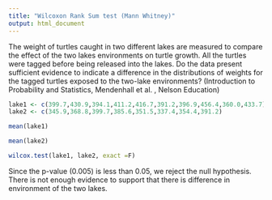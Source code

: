 ---
title: "Wilcoxon Rank Sum test (Mann Whitney)"
output: html_document
---


The weight of turtles caught in two different lakes are measured to compare the effect of the two lakes environments on turtle growth. All the turtles were tagged before being released into the lakes. Do the data present sufficient evidence to indicate a difference in the distributions of weights for the tagged turtles exposed to the two-lake environments?
(Introduction to Probability and Statistics, Mendenhall et al. , Nelson Education)



```{r}
lake1 <- c(399.7,430.9,394.1,411.2,416.7,391.2,396.9,456.4,360.0,433.7)
lake2 <- c(345.9,368.8,399.7,385.6,351.5,337.4,354.4,391.2)
```

```{r}
mean(lake1)
```

```{r}
mean(lake2)
```

```{r}
wilcox.test(lake1, lake2, exact =F)
```

Since the p-value (0.005) is less than 0.05, we reject the null hypothesis. 
There is not enough evidence to support that there is difference in environment of the two lakes. 